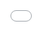 ```yaml
---
title: "Interactive data visualization on the web using R"
venue: "Iowa State University"
type: "PhD Seminar"
recording: "none"
output:
  ioslides_presentation:
    transition: default
    widescreen: true
    standalone: false
css:
  styles.css
date: "2016-12-12 <br /> <br /> This work is released under <a href='https://github.com/cpsievert/talks/blob/gh-pages/LICENSE'>Creative Commons</a>"
author: "Carson Sievert"
---
```


```r
knitr::opts_chunk$set(
  message = FALSE,
  fig.width = 10,
  fig.height = 4,
  comment = "#>",
  collapse = TRUE
)
```

## Bio

* Teaching Assistant, <b>Iowa State University</b> (2011-2015)
* M.S. in Statistics, <b>Iowa State University</b> (2013)
* Internships with AT&T (2013) and Google (2014)
* Software Developer, <b>plotly</b> (2015 - Present)
* Research Assistant, <b>Monash University</b> (Sept 2015 - June 2016)

---

<div align="center">
  <img src="me.jpg" width="550" height="600" />
</div>

## Future plans

#### Freelance software developer & data scientist
<p></p>
* My clients already include: plotly, NOAA, Phronesis
* In addition to developing <b>plotly</b>, I plan on delivering "data products" (e.g. interactive web apps, dynamic reports/documents, etc.)
* Businesses already building products around <b>plotly</b>: [Omni Analytics](https://omnianalytics.io/), [TCBD Analytics](http://tcbanalytics.com/)


## Why interactive/dynamic graphics?

* Why interactive/dynamic graphics for <b>presentation</b>?
    * Enhances knowledge transfer in some way (see [New York Times](http://www.nytimes.com/interactive/2015/us/year-in-interactive-storytelling.html), [USA Today](http://www.usatoday.com/topic/E01C4890-85A2-4E0B-A3DD-58BD88E71251/interactive-graphics/), [538](http://fivethirtyeight.com/features/gun-deaths/), [setosa](http://setosa.io/))
* Why interactive/dynamic graphics for <b>exploration</b>?
    * Identify structure that might otherwise go missing ([Tukey 1972](http://stat-graphics.org/movies/prim9.html))
    * Find Gestalt, pose queries, & make comparisons ([Cook, Buja, & Swayne 2007](https://www.jstor.org/stable/1390754))
    * Explore, understand, & diagnose statistical model fit(s) ([Wickham, Cook, & Hofmann 2015](http://onlinelibrary.wiley.com/doi/10.1002/sam.11271/abstract)).
    * <b>Generate insights faster (iteration time is crucial!)</b>
    
* Why _web_ graphics?
    * simple to share, portable (web browser)
    * encourages composability

## 2016 Election Outcomes by County ([source](http://rpubs.com/dgrtwo/county-results))

```
     County |   State | TotalVotes| Clinton| Johnson| Stein| Trump| Population|    Area
    --------| --------| ----------|--------|--------|------|------|-----------|--------
1   autauga | alabama |      24661|   0.240|   0.022| 0.004| 0.734|      54571|  594.44
2   baldwin | alabama |      94090|   0.196|   0.026| 0.005| 0.774|     182265| 1589.78
3   barbour | alabama |      10390|   0.467|   0.009| 0.002| 0.523|      27457|  884.88
4      bibb | alabama |       8748|   0.214|   0.014| 0.002| 0.770|      22915|  622.58
5    blount | alabama |      25384|   0.085|   0.013| 0.004| 0.899|      57322|  644.78
6   bullock | alabama |       4701|   0.751|   0.005| 0.002| 0.242|      10914|  622.81
7    butler | alabama |       8685|   0.428|   0.007| 0.001| 0.563|      20947|  776.83
8   calhoun | alabama |      47376|   0.279|   0.024| 0.006| 0.692|     118572|  605.87
9  chambers | alabama |      13778|   0.418|   0.012| 0.003| 0.566|      34215|  596.53
10 cherokee | alabama |      10503|   0.145|   0.014| 0.002| 0.839|      25989|  553.70
# ... with 3,101 more rows
```

* Is there a relationship between population density and voting preference? 

---

<!-- Make movie? Original graph should be wider/shorter? -->

<iframe src = "votes.html" style="border: 0; position:absolute; top:0; left:0; right:0; bottom:0; width:100%; height:100%"></iframe>

---

<iframe src = "map.html" style="border: 0; position:absolute; top:0; left:0; right:0; bottom:0; width:100%; height:100%"></iframe>

---

<a href="election.mp4">
  <img src="election.png" width="1050" height="500" />
</a>

## Motivating interactivity with data analysis tasks

* Initial scatterplot revealed strange pattern in Stein votes and pop density.

* Interactive focusing (zoom/pan) helped reveal vote proportions are rounded to the thousands.

* Interactive identification (tooltip on mouse hover) helped reveal various details about counties.

* Linked brushing helped reveal a strong geographic pattern in counties with no Stein votes. After some Googling, I discovered [Stein was not on the ballot in these states](http://www.jill2016.com/ballot_access). 

* [Cook, Buja, & Swayne 2007](https://www.jstor.org/stable/1390754) 
    * Focusing, arranging, and linking views enable comparisons, queries, and finding Gestalt.
    * "Multiple linked views are the optimal framework for posing queries about data".
    
## Making comparisons

TODO: eechidna?

## Brushing animated views

TODO: gapminder example?


## The problem with exploratory web graphics

* Web graphics are useful for conveying information (viz is _known_),  but often impractical for exploration (viz is _unknown_).

<!--
* Web technologies (HTML, JavaScript, CSS, SVG) lack the computational resources for seamless iteration between data manipulation/visualization/modeling.
-->

<div align="center">
  <img src="workflow.svg" width="830" height="300" />
</div>

## The plotly ecosystem

<div align="center">
  <img src="plotly.svg" width="830" height="500" />
</div>

## Interfacing R with web graphics libraries

* Many R packages allow you create interactive web graphics 
    * rCharts (), animint (), ggvis, rBokeh
    
* Most of these approaches neglect/ignore linking views.

* <b>plotly</b> builds on ideas and foundations laid in <b>animint</b>

## Diagnosing models

TODO: GGally example? Show implementation? Quote their paper?

## Future work

* Extensions for more popular <b>ggplot2</b> packages such as <b>ggrepel</b>, <b>ggraph</b>.


# Thank you

* Slides -- <http://bit.ly/phd-seminar>
